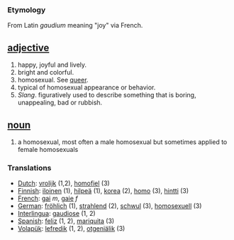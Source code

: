 === Etymology ===
From Latin ''gaudium'' meaning "joy" via French.

== [[adjective]] ==
#happy, joyful and lively.
#bright and colorful.
#homosexual. See [[queer]].
#typical of homosexual appearance or behavior. 
#''Slang''. figuratively used to describe something that is boring, unappealing, bad or rubbish.


== [[noun]] ==
#a homosexual, most often a male homosexual but sometimes applied to female homosexuals

=== Translations ===
*[[Dutch]]: [[vrolijk]] (1,2), [[homofiel]] (3)
*[[Finnish]]: [[iloinen]] (1), [[hilpeä]] (1), [[korea]] (2), [[homo]] (3), [[hintti]] (3)
*[[French]]: [[gai]] ''m'', [[gaie]] ''f''
*[[German]]: [[fröhlich]] (1), [[strahlend]] (2), [[schwul]] (3), [[homosexuell]] (3)
*[[Interlingua]]: [[gaudiose]] (1, 2)
*[[Spanish]]: [[feliz]] (1, 2), [[mariquita]] (3)
*[[Volapük]]: [[lefredik]] (1, 2), [[otgeniälik]] (3)